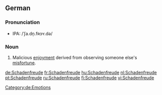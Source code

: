 {{see|schadenfreude}}
{{wikipedia}}
==German==

===Pronunciation===
* IPA: /ˈʃa.dn̩.fʀɔʏ.də/

===Noun===
{{infl|de|noun|g=f}}

# Malicious [[enjoyment]] derived from observing someone else's [[misfortune]].

[[Category:de:Emotions]]

[[de:Schadenfreude]]
[[fr:Schadenfreude]]
[[hu:Schadenfreude]]
[[nl:Schadenfreude]]
[[pt:Schadenfreude]]
[[ru:Schadenfreude]]
[[fi:Schadenfreude]]
[[vi:Schadenfreude]]